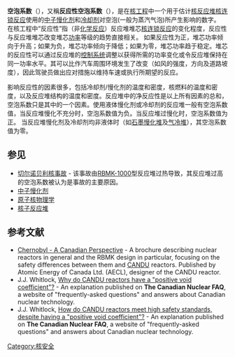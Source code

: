'''空泡系数'''（{{lang-en|void coefficient}}），又稱'''反应性空泡系数'''（{{lang|en|void coefficient of reactivity}}），是在[[核工程|核工程]]中一个用于估计[[核反应堆|核反应堆]][[核连锁反应|核连锁反应]]使用的[[中子慢化剂|中子慢化剂]]和[[冷却剂|冷却剂]]对空泡(一般为蒸汽气泡)所产生影响的数字。 在核工程中“反应性”指（非[[化学反应|化学反应]]）反应堆堆芯[[核连锁反应|核连锁反应]]的变化程度，反应性与反应堆堆芯改变堆芯[[功率|功率]]等级的趋势直接相关。 如果反应性为正，堆芯功率倾向于升高；如果为负，堆芯功率倾向于降低；如果为零，堆芯功率趋于稳定。堆芯的反应性可以通过反应堆的[[控制系统|控制系统]]调整以获得所需的功率变化或令反应堆保持在同一功率水平。其可以比作汽车周围环境发生了改变（如风的强度，方向及道路坡度），因此驾驶员做出应对措施以维持车速或执行所期望的反应。

影响反应性的因素很多，包括冷却剂/慢化剂的温度和密度，核燃料的温度和密度，以及反应堆结构的温度和密度。反应堆中的净反应性是以上所有因素的总和，空泡系数只是其中的一个因素。使用液体慢化剂或冷却剂的反应堆一般有空泡系数值，当反应堆慢化不充分时，空泡系数值为负。当反应堆过慢化时，空泡系数值为正。 当反应堆慢化剂及冷却剂均非液体时（如[[石墨慢化堆|石墨慢化堆]]及[[气冷堆|气冷堆]]），其空泡系数值为零。

== 参见 ==
* [[切尔诺贝利核事故|切尔诺贝利核事故]] - 该事故由[[压力管式石墨慢化沸水反应炉|RBMK-1000]]型反应堆过热导致，其反应堆过高的空泡系数被认为是事故的主要原因。
* [[中子慢化剂|中子慢化剂]]
* [[原子核物理学|原子核物理学]]
* [[核子反应堆|核子反应堆]]

==参考文献==
{{reflist}}
* [https://canteach.candu.org/Content%20Library/19910101.pdf Chernobyl - A Canadian Perspective] {{Wayback|url=https://canteach.candu.org/Content%20Library/19910101.pdf |date=20190626204847 }} - A brochure describing nuclear reactors in general and the RBMK design in particular, focusing on the safety differences between them and [[CANDU|CANDU]] reactors.  Published by Atomic Energy of Canada Ltd. (AECL), designer of the CANDU reactor.
* J.J. Whitlock, [http://www.nuclearfaq.ca/cnf_sectionD.htm#s Why do CANDU reactors have a "positive void coefficient"?] {{Wayback|url=http://www.nuclearfaq.ca/cnf_sectionD.htm#s |date=20090130022641 }} - An explanation published on '''The Canadian Nuclear FAQ''', a website of "frequently-asked questions" and answers about Canadian nuclear technology.
* J.J. Whitlock, [http://www.nuclearfaq.ca/cnf_sectionD.htm#t How do CANDU reactors meet high safety standards, despite having a "positive void coefficient"?] {{Wayback|url=http://www.nuclearfaq.ca/cnf_sectionD.htm#t |date=20090130022641 }} - An explanation published on '''The Canadian Nuclear FAQ''', a website of "frequently-asked questions" and answers about Canadian nuclear technology.
{{核技术|state=autocollapse}}

[[Category:核安全|Category:核安全]]